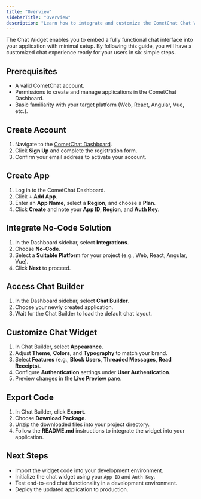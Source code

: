 ```yaml
---
title: "Overview"
sidebarTitle: "Overview"
description: "Learn how to integrate and customize the CometChat Chat Widget without writing code."
---
```


The Chat Widget enables you to embed a fully functional chat interface into your application with minimal setup. By following this guide, you will have a customized chat experience ready for your users in six simple steps.

## Prerequisites

- A valid CometChat account.  
- Permissions to create and manage applications in the CometChat Dashboard.  
- Basic familiarity with your target platform (Web, React, Angular, Vue, etc.).  

## Create Account

1. Navigate to the [CometChat Dashboard](https://app.cometchat.com/).  
2. Click **Sign Up** and complete the registration form.  
3. Confirm your email address to activate your account.  

## Create App

1. Log in to the CometChat Dashboard.  
2. Click **+ Add App**.  
3. Enter an **App Name**, select a **Region**, and choose a **Plan**.  
4. Click **Create** and note your **App ID**, **Region**, and **Auth Key**.  

## Integrate No-Code Solution

1. In the Dashboard sidebar, select **Integrations**.  
2. Choose **No-Code**.  
3. Select a **Suitable Platform** for your project (e.g., Web, React, Angular, Vue).  
4. Click **Next** to proceed.  

## Access Chat Builder

1. In the Dashboard sidebar, select **Chat Builder**.  
2. Choose your newly created application.  
3. Wait for the Chat Builder to load the default chat layout.  

## Customize Chat Widget

1. In Chat Builder, select **Appearance**.  
2. Adjust **Theme**, **Colors**, and **Typography** to match your brand.  
3. Select **Features** (e.g., **Block Users**, **Threaded Messages**, **Read Receipts**).  
4. Configure **Authentication** settings under **User Authentication**.  
5. Preview changes in the **Live Preview** pane.  

## Export Code

1. In Chat Builder, click **Export**.  
2. Choose **Download Package**.  
3. Unzip the downloaded files into your project directory.  
4. Follow the **README.md** instructions to integrate the widget into your application.  

## Next Steps

- Import the widget code into your development environment.  
- Initialize the chat widget using your `App ID` and `Auth Key`.  
- Test end-to-end chat functionality in a development environment.  
- Deploy the updated application to production.  